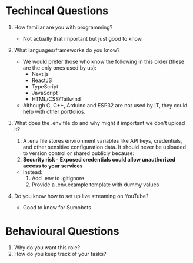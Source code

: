 # Techincal Questions

1. How familiar are you with programming?

   - Not actually that important but just good to know.

2. What languages/frameworks do you know?

   - We would prefer those who know the following in this order (these are the only ones used by us):
     - Next.js
     - ReactJS
     - TypeScript
     - JavaScript
     - HTML/CSS/Tailwind
   - Although C, C++, Arduino and ESP32 are not used by IT, they could help with other portfolios.

3. What does the .env file do and why might it important we don't upload it?

   1. A .env file stores environment variables like API keys, credentials, and other sensitive configuration data. It should never be uploaded to version control or shared publicly because:
   2. **Security risk - Exposed credentials could allow unauthorized access to your services**

   - Instead:
     1. Add .env to .gitignore
     2. Provide a .env.example template with dummy values

4. Do you know how to set up live streaming on YouTube?

   - Good to know for Sumobots

# Behavioural Questions

1. Why do you want this role?
2. How do you keep track of your tasks?
